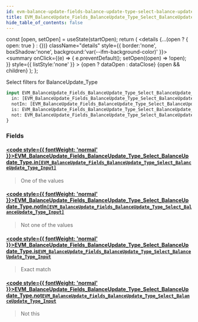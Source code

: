 ```yaml
---
id: evm-balance-update-fields-balance-update-type-select-balance-update-type
title: EVM_BalanceUpdate_Fields_BalanceUpdate_Type_Select_BalanceUpdate_Type
hide_table_of_contents: false
---
```







  const [open, setOpen] = useState(startOpen);
  return (
    <details {...(open ? { open: true } : {})} className="details" style={{ border:'none', boxShadow:'none', background:'var(--ifm-background-color)' }}>
      <summary
        onClick={(e) => {
          e.preventDefault();
          setOpen((open) => !open);
        }}
        style={{ listStyle:'none' }}
      >
      {open ? dataOpen : dataClose}
      </summary>
      {open && children}
    </details>
  );
};








Select filters for BalanceUpdate_Type


```graphql
input EVM_BalanceUpdate_Fields_BalanceUpdate_Type_Select_BalanceUpdate_Type {
  in: [EVM_BalanceUpdate_Fields_BalanceUpdate_Type_Select_BalanceUpdate_Type_Input]
  notIn: [EVM_BalanceUpdate_Fields_BalanceUpdate_Type_Select_BalanceUpdate_Type_Input]
  is: EVM_BalanceUpdate_Fields_BalanceUpdate_Type_Select_BalanceUpdate_Type_Input
  not: EVM_BalanceUpdate_Fields_BalanceUpdate_Type_Select_BalanceUpdate_Type_Input
}
```




### Fields

#### [<code style={{ fontWeight: 'normal' }}>EVM_BalanceUpdate_Fields_BalanceUpdate_Type_Select_BalanceUpdate_Type.<b>in</b></code>](#)<Bullet />[`[EVM_BalanceUpdate_Fields_BalanceUpdate_Type_Select_BalanceUpdate_Type_Input]`](/docs/graphql-reference/enums/evm-balance-update-fields-balance-update-type-select-balance-update-type-input) <Badge class="badge badge--secondary" text="list"/> <Badge class="badge badge--secondary" text="enum"/> 
> 
> 
> One of the values
> 

#### [<code style={{ fontWeight: 'normal' }}>EVM_BalanceUpdate_Fields_BalanceUpdate_Type_Select_BalanceUpdate_Type.<b>notIn</b></code>](#)<Bullet />[`[EVM_BalanceUpdate_Fields_BalanceUpdate_Type_Select_BalanceUpdate_Type_Input]`](/docs/graphql-reference/enums/evm-balance-update-fields-balance-update-type-select-balance-update-type-input) <Badge class="badge badge--secondary" text="list"/> <Badge class="badge badge--secondary" text="enum"/> 
> 
> 
> Not one of the values
> 

#### [<code style={{ fontWeight: 'normal' }}>EVM_BalanceUpdate_Fields_BalanceUpdate_Type_Select_BalanceUpdate_Type.<b>is</b></code>](#)<Bullet />[`EVM_BalanceUpdate_Fields_BalanceUpdate_Type_Select_BalanceUpdate_Type_Input`](/docs/graphql-reference/enums/evm-balance-update-fields-balance-update-type-select-balance-update-type-input) <Badge class="badge badge--secondary" text="enum"/> 
> 
> 
> Exact match
> 

#### [<code style={{ fontWeight: 'normal' }}>EVM_BalanceUpdate_Fields_BalanceUpdate_Type_Select_BalanceUpdate_Type.<b>not</b></code>](#)<Bullet />[`EVM_BalanceUpdate_Fields_BalanceUpdate_Type_Select_BalanceUpdate_Type_Input`](/docs/graphql-reference/enums/evm-balance-update-fields-balance-update-type-select-balance-update-type-input) <Badge class="badge badge--secondary" text="enum"/> 
> 
> 
> Not this
> 



